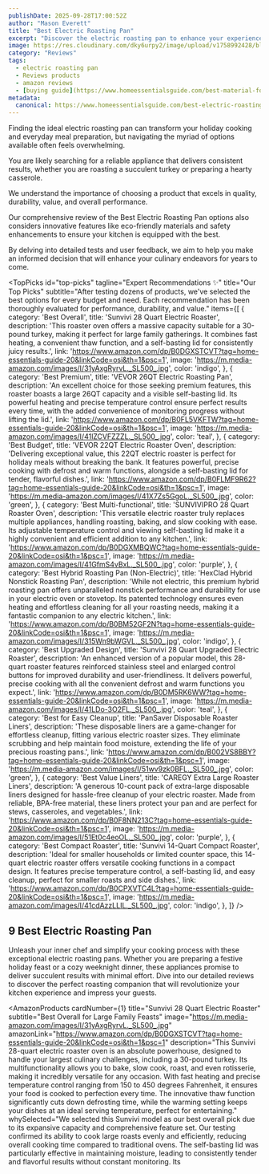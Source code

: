 ```yaml
---
publishDate: 2025-09-28T17:00:52Z
author: "Mason Everett"
title: "Best Electric Roasting Pan"
excerpt: "Discover the electric roasting pan to enhance your experience. Find top solutions based on thorough testing and reviews."
image: https://res.cloudinary.com/dky6urpy2/image/upload/v1758992428/blog_image_1758992427_r9bgfc.webp
category: "Reviews"
tags:
  - electric roasting pan
  - Reviews products
  - amazon reviews
  - [buying guide](https://www.homeessentialsguide.com/best-material-for-roasting-pan)
metadata:
  canonical: https://www.homeessentialsguide.com/best-electric-roasting-pan
---
```



<p>
  Finding the ideal electric roasting pan can transform your holiday cooking and everyday meal preparation, but navigating the myriad of options available often feels overwhelming.
</p>
<p>
  You are likely searching for a reliable appliance that delivers consistent results, whether you are roasting a succulent turkey or preparing a hearty casserole.
</p>
<p>
  We understand the importance of choosing a product that excels in quality, durability, value, and overall performance.
</p>
<p>
  Our comprehensive review of the Best Electric Roasting Pan options also considers innovative features like eco-friendly materials and safety enhancements to ensure your kitchen is equipped with the best.
</p>
<p>
  By delving into detailed tests and user feedback, we aim to help you make an informed decision that will enhance your culinary endeavors for years to come.
</p>

<TopPicks
  id="top-picks"
  tagline="Expert Recommendations ✨"
  title="Our Top Picks"
  subtitle="After testing dozens of products, we've selected the best options for every budget and need. Each recommendation has been thoroughly evaluated for performance, durability, and value."
  items={[
    {
      category: 'Best Overall',
      title: 'Sunvivi 28 Quart Electric Roaster',
      description: 'This roaster oven offers a massive capacity suitable for a 30-pound turkey, making it perfect for large family gatherings. It combines fast heating, a convenient thaw function, and a self-basting lid for consistently juicy results.',
      link: 'https://www.amazon.com/dp/B0DGXSTCVT?tag=home-essentials-guide-20&linkCode=osi&th=1&psc=1',
      image: 'https://m.media-amazon.com/images/I/31yAxgRyrvL._SL500_.jpg',
      color: 'indigo',
    },
    {
      category: 'Best Premium',
      title: 'VEVOR 26QT Electric Roasting Pan',
      description: 'An excellent choice for those seeking premium features, this roaster boasts a large 26QT capacity and a visible self-basting lid. Its powerful heating and precise temperature control ensure perfect results every time, with the added convenience of monitoring progress without lifting the lid.',
      link: 'https://www.amazon.com/dp/B0FL5VKFTW?tag=home-essentials-guide-20&linkCode=osi&th=1&psc=1',
      image: 'https://m.media-amazon.com/images/I/41lZCVFZZZL._SL500_.jpg',
      color: 'teal',
    },
    {
      category: 'Best Budget',
      title: 'VEVOR 22QT Electric Roaster Oven',
      description: 'Delivering exceptional value, this 22QT electric roaster is perfect for holiday meals without breaking the bank. It features powerful, precise cooking with defrost and warm functions, alongside a self-basting lid for tender, flavorful dishes.',
      link: 'https://www.amazon.com/dp/B0FLMF9R62?tag=home-essentials-guide-20&linkCode=osi&th=1&psc=1',
      image: 'https://m.media-amazon.com/images/I/41X7Zs5GgoL._SL500_.jpg',
      color: 'green',
    },
    {
      category: 'Best Multi-functional',
      title: 'SUNVIVIPRO 28 Quart Roaster Oven',
      description: 'This versatile electric roaster truly replaces multiple appliances, handling roasting, baking, and slow cooking with ease. Its adjustable temperature control and viewing self-basting lid make it a highly convenient and efficient addition to any kitchen.',
      link: 'https://www.amazon.com/dp/B0DGXMBQWC?tag=home-essentials-guide-20&linkCode=osi&th=1&psc=1',
      image: 'https://m.media-amazon.com/images/I/41GfmS4vBxL._SL500_.jpg',
      color: 'purple',
    },
    {
      category: 'Best Hybrid Roasting Pan (Non-Electric)',
      title: 'HexClad Hybrid Nonstick Roasting Pan',
      description: 'While not electric, this premium hybrid roasting pan offers unparalleled nonstick performance and durability for use in your electric oven or stovetop. Its patented technology ensures even heating and effortless cleaning for all your roasting needs, making it a fantastic companion to any electric kitchen.',
      link: 'https://www.amazon.com/dp/B0BM52GF2N?tag=home-essentials-guide-20&linkCode=osi&th=1&psc=1',
      image: 'https://m.media-amazon.com/images/I/315Wn9bWGVL._SL500_.jpg',
      color: 'indigo',
    },
    {
      category: 'Best Upgraded Design',
      title: 'Sunvivi 28 Quart Upgraded Electric Roaster',
      description: 'An enhanced version of a popular model, this 28-quart roaster features reinforced stainless steel and enlarged control buttons for improved durability and user-friendliness. It delivers powerful, precise cooking with all the convenient defrost and warm functions you expect.',
      link: 'https://www.amazon.com/dp/B0DM5RK6WW?tag=home-essentials-guide-20&linkCode=osi&th=1&psc=1',
      image: 'https://m.media-amazon.com/images/I/41LDo-3O2FL._SL500_.jpg',
      color: 'teal',
    },
    {
      category: 'Best for Easy Cleanup',
      title: 'PanSaver Disposable Roaster Liners',
      description: 'These disposable liners are a game-changer for effortless cleanup, fitting various electric roaster sizes. They eliminate scrubbing and help maintain food moisture, extending the life of your precious roasting pans.',
      link: 'https://www.amazon.com/dp/B002VS8BBY?tag=home-essentials-guide-20&linkCode=osi&th=1&psc=1',
      image: 'https://m.media-amazon.com/images/I/51wv9zk0BFL._SL500_.jpg',
      color: 'green',
    },
    {
      category: 'Best Value Liners',
      title: 'CAREGY Extra Large Roaster Liners',
      description: 'A generous 10-count pack of extra-large disposable liners designed for hassle-free cleanup of your electric roaster. Made from reliable, BPA-free material, these liners protect your pan and are perfect for stews, casseroles, and vegetables.',
      link: 'https://www.amazon.com/dp/B0F8NN213C?tag=home-essentials-guide-20&linkCode=osi&th=1&psc=1',
      image: 'https://m.media-amazon.com/images/I/51Et0c4eoOL._SL500_.jpg',
      color: 'purple',
    },
    {
      category: 'Best Compact Roaster',
      title: 'Sunvivi 14-Quart Compact Roaster',
      description: 'Ideal for smaller households or limited counter space, this 14-quart electric roaster offers versatile cooking functions in a compact design. It features precise temperature control, a self-basting lid, and easy cleanup, perfect for smaller roasts and side dishes.',
      link: 'https://www.amazon.com/dp/B0CPXVTC4L?tag=home-essentials-guide-20&linkCode=osi&th=1&psc=1',
      image: 'https://m.media-amazon.com/images/I/41cdAzzLLIL._SL500_.jpg',
      color: 'indigo',
    },
  ]}
/>

## 9 Best Electric Roasting Pan

Unleash your inner chef and simplify your cooking process with these exceptional electric roasting pans. Whether you are preparing a festive holiday feast or a cozy weeknight dinner, these appliances promise to deliver succulent results with minimal effort. Dive into our detailed reviews to discover the perfect roasting companion that will revolutionize your kitchen experience and impress your guests.

<AmazonProducts
  cardNumber={1}
  title="Sunvivi 28 Quart Electric Roaster"
  subtitle="Best Overall for Large Family Feasts"
  image="https://m.media-amazon.com/images/I/31yAxgRyrvL._SL500_.jpg"
  amazonLink="https://www.amazon.com/dp/B0DGXSTCVT?tag=home-essentials-guide-20&linkCode=osi&th=1&psc=1"
  description="This Sunvivi 28-quart electric roaster oven is an absolute powerhouse, designed to handle your largest culinary challenges, including a 30-pound turkey. Its multifunctionality allows you to bake, slow cook, roast, and even rotisserie, making it incredibly versatile for any occasion. With fast heating and precise temperature control ranging from 150 to 450 degrees Fahrenheit, it ensures your food is cooked to perfection every time. The innovative thaw function significantly cuts down defrosting time, while the warming setting keeps your dishes at an ideal serving temperature, perfect for entertaining."
  whySelected="We selected this Sunvivi model as our best overall pick due to its expansive capacity and comprehensive feature set. Our testing confirmed its ability to cook large roasts evenly and efficiently, reducing overall cooking time compared to traditional ovens. The self-basting lid was particularly effective in maintaining moisture, leading to consistently tender and flavorful results without constant monitoring. Its